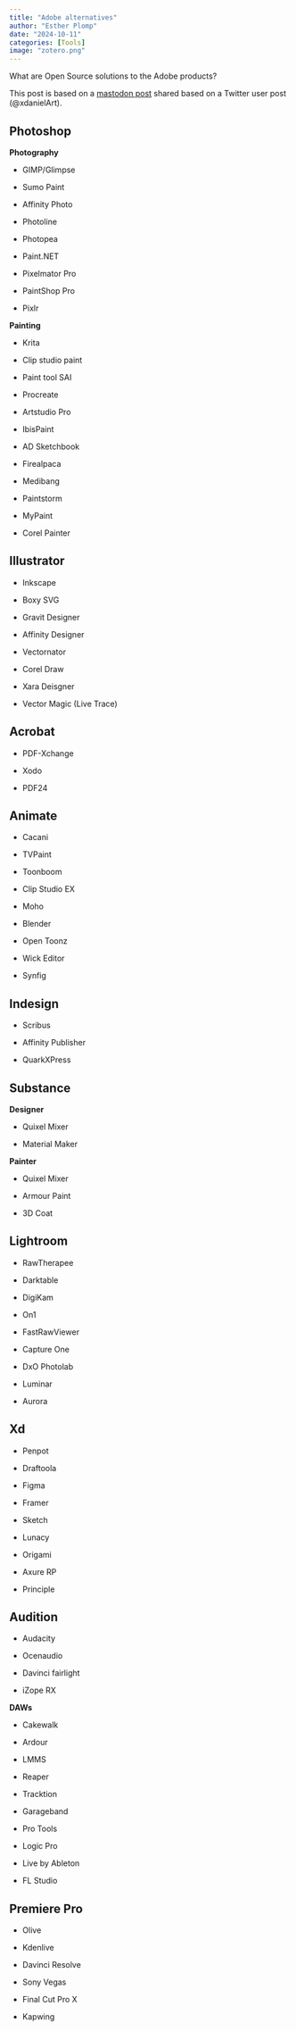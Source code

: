 ```yaml
---
title: "Adobe alternatives"
author: "Esther Plomp"
date: "2024-10-11"
categories: [Tools]
image: "zotero.png"
---
```


What are Open Source solutions to the Adobe products?

This post is based on a [mastodon post](https://mastodon.social/@knowuh/112587529739737542) shared based on a Twitter user post (\@xdanielArt).

## Photoshop

**Photography**

-   GIMP/Glimpse

-   Sumo Paint

-   Affinity Photo

-   Photoline

-   Photopea

-   Paint.NET

-   Pixelmator Pro

-   PaintShop Pro

-   Pixlr

**Painting**

-   Krita

-   Clip studio paint

-   Paint tool SAI

-   Procreate

-   Artstudio Pro

-   IbisPaint

-   AD Sketchbook

-   Firealpaca

-   Medibang

-   Paintstorm

-   MyPaint

-   Corel Painter

## Illustrator

-   Inkscape

-   Boxy SVG

-   Gravit Designer

-   Affinity Designer

-   Vectornator

-   Corel Draw

-   Xara Deisgner

-   Vector Magic (Live Trace)

## Acrobat

-   PDF-Xchange

-   Xodo

-   PDF24

## Animate

-   Cacani

-   TVPaint

-   Toonboom

-   Clip Studio EX

-   Moho

-   Blender

-   Open Toonz

-   Wick Editor

-   Synfig

## Indesign

-   Scribus

-   Affinity Publisher

-   QuarkXPress

## Substance

**Designer**

-   Quixel Mixer

-   Material Maker

**Painter**

-   Quixel Mixer

-   Armour Paint

-   3D Coat

## Lightroom

-   RawTherapee

-   Darktable

-   DigiKam

-   On1

-   FastRawViewer

-   Capture One

-   DxO Photolab

-   Luminar

-   Aurora

## Xd

-   Penpot

-   Draftoola

-   Figma

-   Framer

-   Sketch

-   Lunacy

-   Origami

-   Axure RP

-   Principle

## Audition

-   Audacity

-   Ocenaudio

-   Davinci fairlight

-   iZope RX

**DAWs**

-   Cakewalk

-   Ardour

-   LMMS

-   Reaper

-   Tracktion

-   Garageband

-   Pro Tools

-   Logic Pro

-   Live by Ableton

-   FL Studio

## Premiere Pro

-   Olive

-   Kdenlive

-   Davinci Resolve

-   Sony Vegas

-   Final Cut Pro X

-   Kapwing
